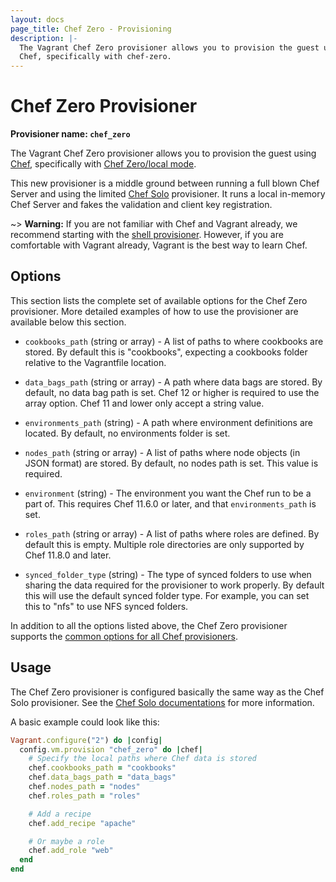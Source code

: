 ```yaml
---
layout: docs
page_title: Chef Zero - Provisioning
description: |-
  The Vagrant Chef Zero provisioner allows you to provision the guest using
  Chef, specifically with chef-zero.
---
```


# Chef Zero Provisioner

**Provisioner name: `chef_zero`**

The Vagrant Chef Zero provisioner allows you to provision the guest using
[Chef](https://www.getchef.com/chef/), specifically with
[Chef Zero/local mode](https://docs.getchef.com/ctl_chef_client.html#run-in-local-mode).

This new provisioner is a middle ground between running a full blown
Chef Server and using the limited [Chef Solo](/docs/provisioning/chef_solo)
provisioner. It runs a local in-memory Chef Server and fakes the validation
and client key registration.

~> **Warning:** If you are not familiar with Chef and Vagrant already,
we recommend starting with the [shell provisioner](/docs/provisioning/shell).
However, if you are comfortable with Vagrant already, Vagrant
is the best way to learn Chef.

## Options

This section lists the complete set of available options for the Chef Zero
provisioner. More detailed examples of how to use the provisioner are
available below this section.

- `cookbooks_path` (string or array) - A list of paths to where cookbooks
  are stored. By default this is "cookbooks", expecting a cookbooks folder
  relative to the Vagrantfile location.

- `data_bags_path` (string or array) - A path where data bags are stored. By
  default, no data bag path is set. Chef 12 or higher is required to use the
  array option. Chef 11 and lower only accept a string value.

- `environments_path` (string) - A path where environment definitions are
  located. By default, no environments folder is set.

- `nodes_path` (string or array) - A list of paths where node objects
  (in JSON format) are stored. By default, no nodes path is set. This value is
  required.

- `environment` (string) - The environment you want the Chef run to be
  a part of. This requires Chef 11.6.0 or later, and that `environments_path`
  is set.

- `roles_path` (string or array) - A list of paths where roles are defined.
  By default this is empty. Multiple role directories are only supported by
  Chef 11.8.0 and later.

- `synced_folder_type` (string) - The type of synced folders to use when
  sharing the data required for the provisioner to work properly. By default
  this will use the default synced folder type. For example, you can set this
  to "nfs" to use NFS synced folders.

In addition to all the options listed above, the Chef Zero provisioner supports
the [common options for all Chef provisioners](/docs/provisioning/chef_common).

## Usage

The Chef Zero provisioner is configured basically the same way as the Chef Solo
provisioner. See the [Chef Solo documentations](/docs/provisioning/chef_solo)
for more information.

A basic example could look like this:

```ruby
Vagrant.configure("2") do |config|
  config.vm.provision "chef_zero" do |chef|
    # Specify the local paths where Chef data is stored
    chef.cookbooks_path = "cookbooks"
    chef.data_bags_path = "data_bags"
    chef.nodes_path = "nodes"
    chef.roles_path = "roles"

    # Add a recipe
    chef.add_recipe "apache"

    # Or maybe a role
    chef.add_role "web"
  end
end
```

